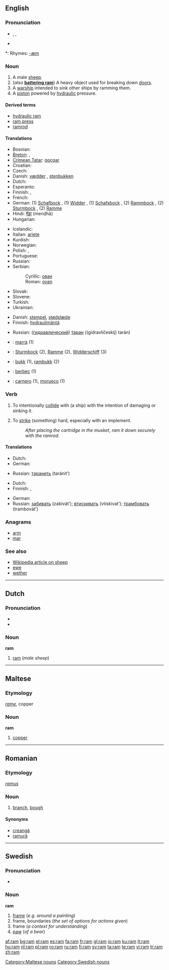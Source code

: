 {{see|Ram|RAM|ram-|ramm-}}
{{wikipedia|dab=ram}}
==English==

===Pronunciation===
* {{enPR|răm}}, {{IPA|/ræm/}}, {{SAMPA|/r{m/}}
* {{audio|en-us-ram.ogg|Audio (US)}}

*: Rhymes: [[Rhymes:English:-æm|-æm]]

===Noun===
{{en-noun}}

# A male [[sheep]].
# (''also'' '''[[battering ram]]''') A heavy object used for breaking down [[door]]s.
# A [[warship]] intended to sink other ships by ramming them.
# A [[piston]] powered by [[hydraulic]] pressure.

====Derived terms====
* [[hydraulic ram]]
* [[ram press]]
* [[ramrod]]

====Translations====
{{trans-top|male sheep}}
* Bosnian: {{t-|bs|ovan|m}}
* [[Breton]]: {{t+|br|maout|m|xs=Breton}}, {{t-|br|tourz|m|xs=Breton}}
* [[Crimean Tatar]]: [[qoçqar]]
* Croatian: {{t-|hr|ovan|m}}
* Czech: {{t-|cs|beran|m}}
* Danish: [[vædder]] {{m}}, [[stenbukken]] {{c}}
* Dutch: {{t+|nl|ram|m}}
* Esperanto: {{t-|eo|virŝafo|xs=Esperanto}}
* Finnish: {{t+|fi|pässi}}, {{t+|fi|oinas}}
* French: {{t+|fr|bélier|m}}
* German: (1) [[Schafbock]] {{m}}, (1) [[Widder]] {{m}}, (1) [[Schafsbock]] {{m}}, (2) [[Rammbock]] {{m}}, (2) [[Sturmbock]] {{m}}, (2) [[Ramme]] {{f}}
* Hindi: [[मेंढ़ा]] (menḍhā) {{m}}
* Hungarian: {{t+|hu|kos}}
{{trans-mid}}
* Icelandic: {{t+|is|hrútur|m}}
* Italian: [[ariete]] {{m}}<!--"montone" is a wether, which is not the same thing-->
* Kurdish: {{t+|ku|به‌ران|sc=KUchar}}
* Norwegian: {{t+|no|vær|m}}
* Polish: {{t+|pl|tryk|m}}, {{t+|pl|baran|m}}
* Portuguese: {{t+|pt|carneiro|m}}
* Russian: {{t+|ru|баран|m|tr=barán|sc=Cyrl}}
* Serbian:
*: Cyrillic: [[ован#Serbian|ован]] {{m}}
*: Roman: [[ovan#Serbian|ovan]] {{m}}
* Slovak: {{t-|sk|baran|m}}
* Slovene: {{t+|sl|oven|m}}
* Turkish: {{t+|tr|koç}}
* Ukrainian: {{t-|uk|баран|tr=barán|sc=Cyrl|xs=Ukrainian}}
{{trans-bottom}}

{{trans-see|battering ram|[[battering ram]]}}

{{trans-top|warship that sinks other ships by ramming them}}
{{trans-mid}}
{{trans-bottom}}

{{trans-top|piston powered by hydraulic pressure}}
* Danish: [[stempel]], [[stødslæde]]
* Finnish: [[hydraulimäntä]]
{{trans-mid}}
* Russian: ([[гидравлический]]) [[таран]] ((gidravlíčeskij) tarán) {{m}}
{{trans-bottom}}

{{checktrans-top}}
* {{ttbc|Catalan}}: [[marrà]] {{m}} (1)
* {{ttbc|German}}: [[Sturmbock]] {{m}} (2), [[Ramme]] {{f}} (2), [[Widderschiff]] {{n}} (3)
* {{ttbc|Norwegian}}: [[bukk]] {{m}} (1), [[rambukk]] {{m}} (2)
* {{ttbc|Romanian}}: [[berbec]] (1)
* {{ttbc|Spanish}}: [[carnero]] {{m}} (1), [[morueco]] {{m}} (1)
{{trans-bottom}}

===Verb===
{{en-verb|ram|m|ed}}

# {{transitive}} To intentionally [[collide]] with (a ship) with the intention of damaging or sinking it.
# {{transitive}} To [[strike]] (something) hard, especially with an implement.
#: ''After placing the cartridge in the musket, ram it down securely with the ramrod.''

====Translations====
{{trans-top|intentionally collide with (a ship)}}
* Dutch: {{t-|nl|rammen}}
* German: {{t+|de|rammen}}
{{trans-mid}}
* Russian: [[таранить]] (taránit’)
{{trans-bottom}}

{{trans-top|strike (something) hard}}
* Dutch: {{t-|nl|rammen}}
* Finnish: {{t+|fi|iskeä}}, {{t+|fi|lyödä}}
{{trans-mid}}
* German: {{t+|de|rammen}}
* Russian: [[забивать]] (zabivát’); [[втискивать]] (vtískivat’); [[трамбовать]] (trambovát’)
{{trans-bottom}}

===Anagrams===
* [[arm]]
* [[mar]]

===See also===
* [[w:sheep|Wikipedia article on sheep]]
* [[ewe]]
* [[wether]]

----

==Dutch==

===Pronunciation===
* {{audio|Nl-ram.ogg|audio}}
* {{IPA|/ram/}}

===Noun===
'''ram'''

# [[ram#English|ram]] (''male sheep'')

----

==Maltese==

===Etymology===
{{It.}} ''[[rame]]'', copper

===Noun===
'''ram'''

# [[copper]]

[[Category:Maltese nouns]]

----

==Romanian==

===Etymology===
{{L.|ro}} ''[[ramus]]''

===Noun===
{{ro-noun|gend=n|pl=ramuri}}

# {{rare|lang=ro}} [[branch]], [[bough]]

====Synonyms====
* [[creangă]]
* [[ramură]]

----

==Swedish==

===Pronunciation===
* {{audio|Sv-ram.ogg|audio}}

===Noun===
'''ram''' {{c}}
{{sv-noun-reg-ar}}

# [[frame]] (''e.g. around a painting'')
# frame, boundaries (''the set of options for actions given'')
# frame (''a context for understanding'')
# [[paw]] (''of a bear'')

[[Category:Swedish nouns]]

[[af:ram]]
[[bg:ram]]
[[el:ram]]
[[es:ram]]
[[fa:ram]]
[[fr:ram]]
[[gl:ram]]
[[io:ram]]
[[ku:ram]]
[[lt:ram]]
[[hu:ram]]
[[nl:ram]]
[[pl:ram]]
[[ro:ram]]
[[ru:ram]]
[[fi:ram]]
[[sv:ram]]
[[ta:ram]]
[[te:ram]]
[[vi:ram]]
[[tr:ram]]
[[zh:ram]]